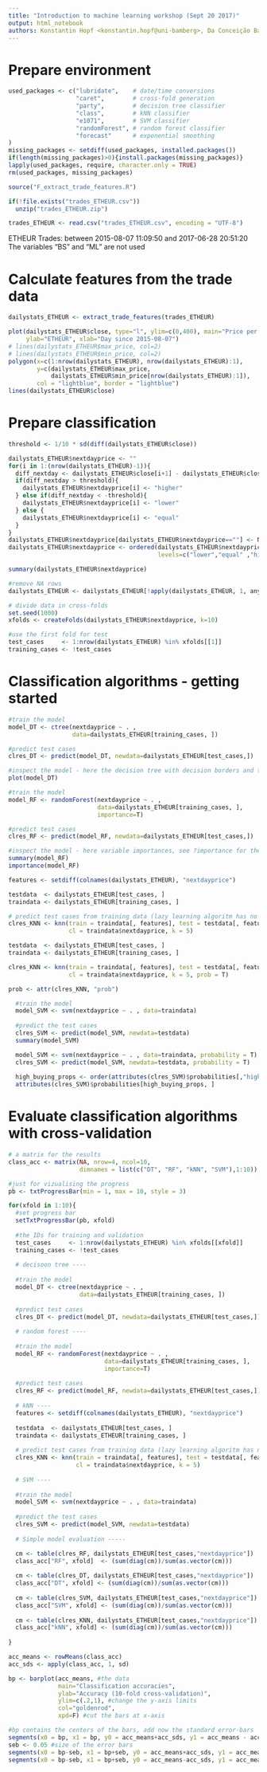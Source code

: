 ```yaml
---
title: "Introduction to machine learning workshop (Sept 20 2017)"
output: html_notebook
authors: Konstantin Hopf <konstantin.hopf@uni-bamberg>, Da Conceição Barata  Filipe <fbarata@ethz.ch>
---
```


# Prepare environment 
```r
used_packages <- c("lubridate",    # date/time conversions
                   "caret",        # cross-fold generation
                   "party",        # decision tree classifier
                   "class",        # kNN classifier
                   "e1071",        # SVM classifier
                   "randomForest", # random forest classifier
                   "forecast"      # exponential smoothing
)
missing_packages <- setdiff(used_packages, installed.packages())
if(length(missing_packages)>0){install.packages(missing_packages)}
lapply(used_packages, require, character.only = TRUE)
rm(used_packages, missing_packages)
```

```r
source("F_extract_trade_features.R")
```

```r

if(!file.exists("trades_ETHEUR.csv"))
  unzip("trades_ETHEUR.zip")

trades_ETHEUR <- read.csv("trades_ETHEUR.csv", encoding = "UTF-8")
```
ETHEUR Trades: between 2015-08-07 11:09:50 and 2017-06-28 20:51:20
The variables "BS" and "ML" are not used

# Calculate features from the trade data

```r
dailystats_ETHEUR <- extract_trade_features(trades_ETHEUR)
```

```r
plot(dailystats_ETHEUR$close, type="l", ylim=c(0,400), main="Price per day ETHEUR",
     ylab="ETHEUR", xlab="Day since 2015-08-07")
# lines(dailystats_ETHEUR$max_price, col=2)
# lines(dailystats_ETHEUR$min_price, col=2)
polygon(x=c(1:nrow(dailystats_ETHEUR), nrow(dailystats_ETHEUR):1),
        y=c(dailystats_ETHEUR$max_price, 
            dailystats_ETHEUR$min_price[nrow(dailystats_ETHEUR):1]), 
        col = "lightblue", border = "lightblue")
lines(dailystats_ETHEUR$close)
```

# Prepare classification

```r
threshold <- 1/10 * sd(diff(dailystats_ETHEUR$close))

dailystats_ETHEUR$nextdayprice <- ""
for(i in 1:(nrow(dailystats_ETHEUR)-1)){
  diff_nextday <- dailystats_ETHEUR$close[i+1] - dailystats_ETHEUR$close[i]
  if(diff_nextday > threshold){
    dailystats_ETHEUR$nextdayprice[i] <- "higher"
  } else if(diff_nextday < -threshold){
    dailystats_ETHEUR$nextdayprice[i] <- "lower"
  } else {
    dailystats_ETHEUR$nextdayprice[i] <- "equal"
  }
}
dailystats_ETHEUR$nextdayprice[dailystats_ETHEUR$nextdayprice==""] <- NA
dailystats_ETHEUR$nextdayprice <- ordered(dailystats_ETHEUR$nextdayprice, 
                                          levels=c("lower","equal" ,"higher"))

summary(dailystats_ETHEUR$nextdayprice)
```

```r
#remove NA rows
dailystats_ETHEUR <- dailystats_ETHEUR[!apply(dailystats_ETHEUR, 1, anyNA), ]

# divide data in cross-folds
set.seed(1000)
xfolds <- createFolds(dailystats_ETHEUR$nextdayprice, k=10)

#use the first fold for test
test_cases     <- 1:nrow(dailystats_ETHEUR) %in% xfolds[[1]]
training_cases <- !test_cases
```

# Classification algorithms - getting started
```r
#train the model
model_DT <- ctree(nextdayprice ~ . , 
                  data=dailystats_ETHEUR[training_cases, ])

#predict test cases
clres_DT <- predict(model_DT, newdata=dailystats_ETHEUR[test_cases,])

#inspect the model - here the decision tree with decision borders and the distributions of the classes
plot(model_DT)
```

```r
#train the model
model_RF <- randomForest(nextdayprice ~ . , 
                         data=dailystats_ETHEUR[training_cases, ],
                         importance=T)

#predict test cases
clres_RF <- predict(model_RF, newdata=dailystats_ETHEUR[test_cases,])

#inspect the model - here variable importances, see ?importance for the definition of measures
summary(model_RF)
importance(model_RF)
```
```r
features <- setdiff(colnames(dailystats_ETHEUR), "nextdayprice")

testdata  <- dailystats_ETHEUR[test_cases, ]
traindata <- dailystats_ETHEUR[training_cases, ]

# predict test cases from training data (lazy learning algoritm has no explicit training step!)
clres_KNN <- knn(train = traindata[, features], test = testdata[, features], 
                 cl = traindata$nextdayprice, k = 5)
```

```r
testdata  <- dailystats_ETHEUR[test_cases, ]
traindata <- dailystats_ETHEUR[training_cases, ]

clres_KNN <- knn(train = traindata[, features], test = testdata[, features], 
                 cl = traindata$nextdayprice, k = 5, prob = T)

prob <- attr(clres_KNN, "prob")
```

```r
  #train the model
  model_SVM <- svm(nextdayprice ~ . , data=traindata)
  
  #predict the test cases
  clres_SVM <- predict(model_SVM, newdata=testdata)
  summary(model_SVM)
```

```r
  model_SVM <- svm(nextdayprice ~ . , data=traindata, probability = T)
  clres_SVM <- predict(model_SVM, newdata=testdata, probability = T)
  
  high_buying_props <- order(attributes(clres_SVM)$probabilities[,"higher"], decreasing = T)
  attributes(clres_SVM)$probabilities[high_buying_props, ]
```


# Evaluate classification algorithms with cross-validation
```r
# a matrix for the results
class_acc <- matrix(NA, nrow=4, ncol=10, 
                    dimnames = list(c("DT", "RF", "kNN", "SVM"),1:10))

#just for vizualising the progress
pb <- txtProgressBar(min = 1, max = 10, style = 3)

for(xfold in 1:10){
  #set progress bar
  setTxtProgressBar(pb, xfold)
  
  #the IDs for training and validation
  test_cases     <- 1:nrow(dailystats_ETHEUR) %in% xfolds[[xfold]]
  training_cases <- !test_cases
  
  # decisoon tree ----
  
  #train the model
  model_DT <- ctree(nextdayprice ~ . , 
                    data=dailystats_ETHEUR[training_cases, ])
  
  #predict test cases
  clres_DT <- predict(model_DT, newdata=dailystats_ETHEUR[test_cases,])
  
  # random forest ----
  
  #train the model
  model_RF <- randomForest(nextdayprice ~ . , 
                           data=dailystats_ETHEUR[training_cases, ],
                           importance=T)
  
  #predict test cases
  clres_RF <- predict(model_RF, newdata=dailystats_ETHEUR[test_cases,])
  
  # kNN ----
  features <- setdiff(colnames(dailystats_ETHEUR), "nextdayprice")
  
  testdata  <- dailystats_ETHEUR[test_cases, ]
  traindata <- dailystats_ETHEUR[training_cases, ]
  
  # predict test cases from training data (lazy learning algoritm has no explicit training step!)
  clres_KNN <- knn(train = traindata[, features], test = testdata[, features], 
                   cl = traindata$nextdayprice, k = 5)
  
  # SVM ----
  
  #train the model
  model_SVM <- svm(nextdayprice ~ . , data=traindata)
  
  #predict the test cases
  clres_SVM <- predict(model_SVM, newdata=testdata)
  
  # Simple model evaluation -----

  cm <- table(clres_RF, dailystats_ETHEUR[test_cases,"nextdayprice"])
  class_acc["RF", xfold]  <- (sum(diag(cm))/sum(as.vector(cm)))
  
  cm <- table(clres_DT, dailystats_ETHEUR[test_cases,"nextdayprice"])
  class_acc["DT", xfold] <- (sum(diag(cm))/sum(as.vector(cm)))
  
  cm <- table(clres_SVM, dailystats_ETHEUR[test_cases,"nextdayprice"])
  class_acc["SVM", xfold] <- (sum(diag(cm))/sum(as.vector(cm)))
  
  cm <- table(clres_KNN, dailystats_ETHEUR[test_cases,"nextdayprice"])
  class_acc["kNN", xfold] <- (sum(diag(cm))/sum(as.vector(cm)))
  
}
```

```r
acc_means <- rowMeans(class_acc)
acc_sds <- apply(class_acc, 1, sd)

bp <- barplot(acc_means, #the data
              main="Classification accuracies",
              ylab="Accuracy (10-fold cross-validation)",
              ylim=c(.2,1), #change the y-axis limits
              col="goldenrod",
              xpd=F) #cut the bars at x-axis

#bp contains the centers of the bars, add now the standard error-bars
segments(x0 = bp, x1 = bp, y0 = acc_means+acc_sds, y1 = acc_means - acc_sds)
seb <- 0.05 #size of the error bars
segments(x0 = bp-seb, x1 = bp+seb, y0 = acc_means+acc_sds, y1 = acc_means+acc_sds)
segments(x0 = bp-seb, x1 = bp+seb, y0 = acc_means-acc_sds, y1 = acc_means-acc_sds)
```


